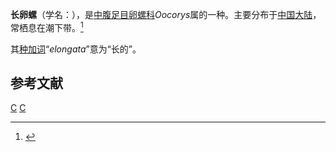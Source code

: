 {{Speciesbox
| taxon = Oocorys elongata
| authority = Schepman, 1909
}}
'''长卵螺'''（学名：''{{lang|la|Oocorys elongata}}''），是[[中腹足目|中腹足目]][[卵螺科|卵螺科]]''Oocorys''属的一种。主要分布于[[中国大陆|中国大陆]]，常栖息在潮下带。<ref>{{cite web|url=http://shell.sinica.edu.tw/chinese/shellbase_detail.php?science_no=6267|title=国际贝库：长卵螺|publisher=台湾贝类资料库|accessdate=2009-08-11|archive-date=2016-03-04|archive-url=https://web.archive.org/web/20160304123420/http://shell.sinica.edu.tw/chinese/shellbase_detail.php?science_no=6267|dead-url=no}}</ref>

其[[种加词|种加词]]“''elongata''”意为“长的”。

== 参考文献 ==
{{reflist}}

{{Taxonbar}}
[[Category:卵螺科|C]]
[[Category:1909年描述的动物|C]]